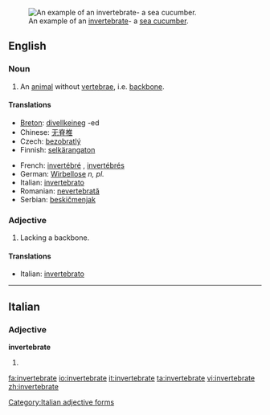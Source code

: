 [[Image:Thelenota ananas.jpg|thumb|An example of an [[invertebrate]]- a [[sea cucumber]].]]
==English==

===Noun===
{{en-noun}}

# An [[animal]] without [[vertebra]]e, i.e. [[backbone]].

====Translations====
{{trans-top|animal without backbone}}
*[[Breton]]: [[divellkeineg]] {{m}} -ed {{p}}
*Chinese: [[无脊椎]]
*Czech: [[bezobratlý]] {{m}}
*Finnish: [[selkärangaton]]
{{trans-mid}}
*French: [[invertébré]] {{m}}, [[invertébré]]s {{m|p}}
*German: [[Wirbellose]] ''n, pl.''
*Italian: [[invertebrato]] {{m}}
*Romanian: [[nevertebrată]] {{f}}
*Serbian: [[beskičmenjak]] {{m}}
{{trans-bottom}}

===Adjective===
{{en-adj}}

# Lacking a backbone.

====Translations====
*Italian: [[invertebrato]]

----

==Italian==

===Adjective===
'''invertebrate''' {{p}}

# {{feminine of|invertebrato#Adjective|invertebrato}}

[[Category:Italian adjective forms]]

[[fa:invertebrate]]
[[io:invertebrate]]
[[it:invertebrate]]
[[ta:invertebrate]]
[[vi:invertebrate]]
[[zh:invertebrate]]